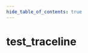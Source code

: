 ```yaml
---
hide_table_of_contents: true
---
```


<!---
!!!!!!
THIS PAGE IS AUTOGENERATED FROM GAME FGD DEFINITIONS!
DO NOT EDIT MANUALLY!
!!!!!!

In order to make edits, you can make an annotation file in /fgd_dump_overrides
-->


# test_traceline



<Tabs queryString="game">
    
<TabItem value="cs2" label="Counter-Strike 2">
    <CS2Page />
</TabItem>

<TabItem value="steamvr" label="SteamVR Home">
    <STEAMVRPage />
</TabItem>

<TabItem value="dota2" label="Dota 2">
    <DOTA2Page />
</TabItem>

<TabItem value="hla" label="Half-Life: Alyx">
    <HLAPage />
</TabItem>

</Tabs>
